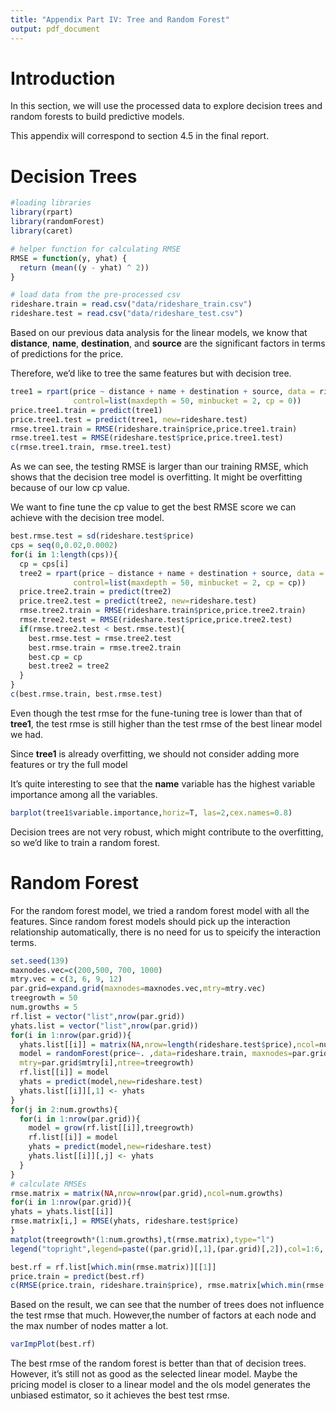 ```yaml
---
title: "Appendix Part IV: Tree and Random Forest"
output: pdf_document
---
```


# Introduction

In this section, we will use the processed data to explore decision trees and random forests to build predictive models. 

This appendix will correspond to section 4.5 in the final report.

# Decision Trees
```r
#loading libraries
library(rpart)
library(randomForest)
library(caret)

# helper function for calculating RMSE
RMSE = function(y, yhat) {
  return (mean((y - yhat) ^ 2))
}

# load data from the pre-processed csv
rideshare.train = read.csv("data/rideshare_train.csv")
rideshare.test = read.csv("data/rideshare_test.csv")
```

Based on our previous data analysis for the linear models, we know that **distance**, **name**, **destination**, and **source** are the significant factors in terms of predictions for the price. 

Therefore, we'd like to tree the same features but with decision tree.

```r
tree1 = rpart(price ~ distance + name + destination + source, data = rideshare.train,
              control=list(maxdepth = 50, minbucket = 2, cp = 0))
price.tree1.train = predict(tree1)
price.tree1.test = predict(tree1, new=rideshare.test)
rmse.tree1.train = RMSE(rideshare.train$price,price.tree1.train)
rmse.tree1.test = RMSE(rideshare.test$price,price.tree1.test)
c(rmse.tree1.train, rmse.tree1.test)
```

As we can see, the testing RMSE is larger than our training RMSE, which shows that the decision tree model is overfitting. It might be overfitting because of our low cp value. 

We want to fine tune the cp value to get the best RMSE score we can achieve with the decision tree model.
```r
best.rmse.test = sd(rideshare.test$price)
cps = seq(0,0.02,0.0002)
for(i in 1:length(cps)){
  cp = cps[i]
  tree2 = rpart(price ~ distance + name + destination + source, data = rideshare.train,
              control=list(maxdepth = 50, minbucket = 2, cp = cp))
  price.tree2.train = predict(tree2)
  price.tree2.test = predict(tree2, new=rideshare.test)
  rmse.tree2.train = RMSE(rideshare.train$price,price.tree2.train)
  rmse.tree2.test = RMSE(rideshare.test$price,price.tree2.test)
  if(rmse.tree2.test < best.rmse.test){
    best.rmse.test = rmse.tree2.test
    best.rmse.train = rmse.tree2.train
    best.cp = cp
    best.tree2 = tree2
  }
}
c(best.rmse.train, best.rmse.test)
```

Even though the test rmse for the fune-tuning tree is lower than that of **tree1**, the test rmse is still higher than the test rmse of the best linear model we had. 

Since **tree1** is already overfitting, we should not consider adding more features or try the full model 

It's quite interesting to see that the **name** variable has the highest variable importance among all the variables. 
```r
barplot(tree1$variable.importance,horiz=T, las=2,cex.names=0.8)
```

Decision trees are not very robust, which might contribute to the overfitting, so we'd like to train a random forest.


# Random Forest

For the random forest model, we tried a random forest model with all the features. Since random forest models should pick up the interaction relationship automatically, there is no need for us to speicify the interaction terms. 

```r
set.seed(139)
maxnodes.vec=c(200,500, 700, 1000)
mtry.vec = c(3, 6, 9, 12)
par.grid=expand.grid(maxnodes=maxnodes.vec,mtry=mtry.vec)
treegrowth = 50
num.growths = 5
rf.list = vector("list",nrow(par.grid))
yhats.list = vector("list",nrow(par.grid))
for(i in 1:nrow(par.grid)){
  yhats.list[[i]] = matrix(NA,nrow=length(rideshare.test$price),ncol=num.growths)
  model = randomForest(price~. ,data=rideshare.train, maxnodes=par.grid$maxnodes[i],
  mtry=par.grid$mtry[i],ntree=treegrowth)
  rf.list[[i]] = model
  yhats = predict(model,new=rideshare.test)
  yhats.list[[i]][,1] <- yhats
}
for(j in 2:num.growths){
  for(i in 1:nrow(par.grid)){
    model = grow(rf.list[[i]],treegrowth)
    rf.list[[i]] = model
    yhats = predict(model,new=rideshare.test)
    yhats.list[[i]][,j] <- yhats
  }
}
# calculate RMSEs
rmse.matrix = matrix(NA,nrow=nrow(par.grid),ncol=num.growths)
for(i in 1:nrow(par.grid)){
yhats = yhats.list[[i]]
rmse.matrix[i,] = RMSE(yhats, rideshare.test$price)
}
matplot(treegrowth*(1:num.growths),t(rmse.matrix),type="l")
legend("topright",legend=paste((par.grid)[,1],(par.grid)[,2]),col=1:6, lty=1:5, cex=0.8)
```
```r
best.rf = rf.list[which.min(rmse.matrix)][[1]]
price.train = predict(best.rf)
c(RMSE(price.train, rideshare.train$price), rmse.matrix[which.min(rmse.matrix)])
```

Based on the result, we can see that the number of trees does not influence the test rmse that much. However,the number of factors at each node and the max number of nodes matter a lot. 

```r
varImpPlot(best.rf)
```

The best rmse of the random forest is better than that of decision trees. However, it's still not as good as the selected linear model. 
Maybe the pricing model is closer to a linear model and the ols model generates the unbiased estimator, so it achieves the best test rmse. 

